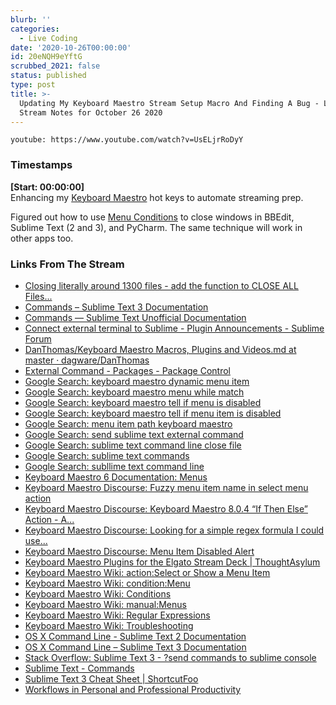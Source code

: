 ```yaml
---
blurb: ''
categories:
  - Live Coding
date: '2020-10-26T00:00:00'
id: 20eNQH9eYftG
scrubbed_2021: false
status: published
type: post
title: >-
  Updating My Keyboard Maestro Stream Setup Macro And Finding A Bug - LiveCoding
  Stream Notes for October 26 2020
---
```


`youtube: https://www.youtube.com/watch?v=UsELjrRoDyY`


### Timestamps

<span class="post-info">__[Start: 00:00:00]__</span><br />
Enhancing my [Keyboard Maestro](https://www.keyboardmaestro.com/main/) hot keys to automate streaming prep.

Figured out how to use [Menu Conditions](https://wiki.keyboardmaestro.com/condition/Menu) to close windows in BBEdit, Sublime Text (2 and 3), and PyCharm. The same technique will work in other apps too. 


### Links From The Stream


- [Closing literally around 1300 files - add the function to CLOSE ALL Files...](https://forum.sublimetext.com/t/closing-literally-around-1300-files-add-the-function-to-close-all-files-without-saving/39880/5)
- [Commands – Sublime Text 3 Documentation](http://www.sublimetext.com/docs/3/commands.html)
- [Commands — Sublime Text Unofficial Documentation](https://sublime-text-unofficial-documentation.readthedocs.io/en/sublime-text-2/reference/commands.html)
- [Connect external terminal to Sublime - Plugin Announcements - Sublime Forum](https://forum.sublimetext.com/t/connect-external-terminal-to-sublime/51479)
- [DanThomas/Keyboard Maestro Macros, Plugins and Videos.md at master · dagware/DanThomas](https://github.com/dagware/DanThomas/blob/master/Keyboard%20Maestro%20Macros%2C%20Plugins%20and%20Videos.md)
- [External Command - Packages - Package Control](https://packagecontrol.io/packages/External%20Command)
- [Google Search: keyboard maestro dynamic menu item](https://www.google.com/search?client=safari&rls=en&q=keyboard+maestro+dynamic+menu+item&ie=UTF-8&oe=UTF-8)
- [Google Search: keyboard maestro menu while match](https://www.google.com/search?client=safari&rls=en&q=keyboard+maestro+menu+while+match&ie=UTF-8&oe=UTF-8)
- [Google Search: keyboard maestro tell if menu is disabled](https://www.google.com/search?client=safari&rls=en&q=keyboard+maestro+tell+if+menu+is+disabled&ie=UTF-8&oe=UTF-8)
- [Google Search: keyboard maestro tell if menu item is disabled](https://www.google.com/search?client=safari&rls=en&q=keyboard+maestro+tell+if+menu+item+is+disabled&ie=UTF-8&oe=UTF-8)
- [Google Search: menu item path keyboard maestro](https://www.google.com/search?client=safari&rls=en&q=menu+item+path+keyboard+maestro&ie=UTF-8&oe=UTF-8)
- [Google Search: send sublime text external command](https://www.google.com/search?client=safari&rls=en&q=send+sublime+text+external+command&ie=UTF-8&oe=UTF-8)
- [Google Search: sublime text command line close file](https://www.google.com/search?client=safari&rls=en&q=sublime+text+command+line+close+file&ie=UTF-8&oe=UTF-8)
- [Google Search: sublime text commands](https://www.google.com/search?client=safari&rls=en&q=sublime+text+commands&ie=UTF-8&oe=UTF-8)
- [Google Search: subllime text command line](https://www.google.com/search?client=safari&rls=en&q=subllime+text+command+line&ie=UTF-8&oe=UTF-8)
- [Keyboard Maestro 6 Documentation: Menus](https://www.keyboardmaestro.com/documentation/6/menus.html)
- [Keyboard Maestro Discourse: Fuzzy menu item name in select menu action](https://forum.keyboardmaestro.com/t/fuzzy-menu-item-name-in-select-menu-action/8734)
- [Keyboard Maestro Discourse: Keyboard Maestro 8.0.4 “If Then Else” Action - A...](https://forum.keyboardmaestro.com/t/keyboard-maestro-8-0-4-if-then-else-action-a-menu-item-with-path/9027)
- [Keyboard Maestro Discourse: Looking for a simple regex formula I could use...](https://forum.keyboardmaestro.com/t/looking-for-a-simple-regex-formula-i-could-use-with-the-show-or-select-menu-item-action-to-cover-menu-items-with-multiple-toggles/13357)
- [Keyboard Maestro Discourse: Menu Item Disabled Alert](https://forum.keyboardmaestro.com/t/menu-item-disabled-alert/7082)
- [Keyboard Maestro Plugins for the Elgato Stream Deck | ThoughtAsylum](https://www.thoughtasylum.com/2020/01/11/keyboard-maestro-stream-deck-plugins/)
- [Keyboard Maestro Wiki: action:Select or Show a Menu Item](https://wiki.keyboardmaestro.com/action/Select_or_Show_a_Menu_Item)
- [Keyboard Maestro Wiki: condition:Menu](https://wiki.keyboardmaestro.com/condition/Menu)
- [Keyboard Maestro Wiki: Conditions](https://wiki.keyboardmaestro.com/Conditions)
- [Keyboard Maestro Wiki: manual:Menus](https://wiki.keyboardmaestro.com/manual/Menus)
- [Keyboard Maestro Wiki: Regular Expressions](https://wiki.keyboardmaestro.com/Regular_Expressions)
- [Keyboard Maestro Wiki: Troubleshooting](https://wiki.keyboardmaestro.com/Troubleshooting)
- [OS X Command Line - Sublime Text 2 Documentation](http://www.sublimetext.com/docs/2/osx_command_line.html)
- [OS X Command Line – Sublime Text 3 Documentation](https://www.sublimetext.com/docs/3/osx_command_line.html)
- [Stack Overflow: Sublime Text 3 - ?send commands to sublime console](https://stackoverflow.com/questions/61902017/sublime-text-3-send-commands-to-sublime-console)
- [Sublime Text - Commands](https://www.sublimetext.com/docs/1/commands)
- [Sublime Text 3 Cheat Sheet | ShortcutFoo](https://www.shortcutfoo.com/app/dojos/sublime-text-3-win/cheatsheet)
- [Workflows in Personal and Professional Productivity](https://wippp.com/home/tag/Keyboard+Maestro)
